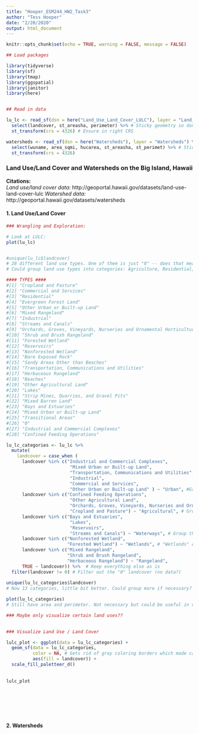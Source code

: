 ```yaml
---
title: "Hooper_ESM244_HW2_Task3"
author: "Tess Hooper"
date: "2/20/2020"
output: html_document
---
```


```r
knitr::opts_chunk$set(echo = TRUE, warning = FALSE, message = FALSE)

## Load packages

library(tidyverse)
library(sf)
library(tmap)
library(ggspatial)
library(janitor)
library(here)


## Read in data 

lu_lc <- read_sf(dsn = here("Land_Use_Land_Cover_LULC"), layer = "Land_Use_Land_Cover_LULC") %>% 
  select(landcover, st_areasha, perimeter) %>% # Sticky geometry so don't need to select that
  st_transform(crs = 4326) # Ensure in right CRS

watersheds <- read_sf(dsn = here("Watersheds"), layer = "Watersheds") %>% 
  select(wuname, area_sqmi, hucarea, st_areasha, st_perimet) %>% # Sticky geometry so don't need to select that
  st_transform(crs = 4326)

```


### **Land Use/Land Cover and Watersheds on the Big Island, Hawaii**


**Citations:**  
*Land use/land cover data:* http://geoportal.hawaii.gov/datasets/land-use-land-cover-lulc
*Watershed data:* http://geoportal.hawaii.gov/datasets/watersheds

#### 1. Land Use/Land Cover 
```r

### Wrangling and Exploration:

# Look at LULC: 
plot(lu_lc)


#unique(lu_lc$landcover) 
# 28 different land use types. One of them is just "0" -- does that mean no data available? 
# Could group land use types into categories: Agriculture, Residential, Urban, Aquatic?

#### TYPES ####
#[1] "Cropland and Pasture"                                                     
#[2] "Commercial and Services"                                                  
#[3] "Residential"                                                              
#[4] "Evergreen Forest Land"                                                    
#[5] "Other Urban or Built-up Land"                                             
#[6] "Mixed Rangeland"                                                          
#[7] "Industrial"                                                               
#[8] "Streams and Canals"                                                       
#[9] "Orchards, Groves, Vineyards, Nurseries and Ornamental Horticultural Areas"
#[10] "Shrub and Brush Rangeland"                                                
#[11] "Forested Wetland"                                                         
#[12] "Reservoirs"                                                               
#[13] "Nonforested Wetland"                                                      
#[14] "Bare Exposed Rock"                                                        
#[15] "Sandy Areas Other than Beaches"                                           
#[16] "Transportation, Communications and Utilities"                             
#[17] "Herbaceous Rangeland"                                                     
#[18] "Beaches"                                                                  
#[19] "Other Agricultural Land"                                                  
#[20] "Lakes"                                                                    
#[21] "Strip Mines, Quarries, and Gravel Pits"                                   
#[22] "Mixed Barren Land"                                                        
#[23] "Bays and Estuaries"                                                       
#[24] "Mixed Urban or Built-up Land"                                             
#[25] "Transitional Areas"                                                       
#[26] "0"                                                                        
#[27] "Industrial and Commercial Complexes"                                      
#[28] "Confined Feeding Operations"  

lu_lc_categories <- lu_lc %>% 
  mutate(
    landcover = case_when (
      landcover %in% c("Industrial and Commercial Complexes",
                        "Mixed Urban or Built-up Land",
                        "Transportation, Communications and Utilities",
                        "Industrial",
                        "Commercial and Services",
                        "Other Urban or Built-up Land" ) ~ "Urban", #Group this into a broader "Urban" category 
      landcover %in% c("Confined Feeding Operations",
                        "Other Agricultural Land",
                        "Orchards, Groves, Vineyards, Nurseries and Ornamental Horticultural Areas",
                        "Cropland and Pasture") ~ "Agricultural", # Group these into a broader "Agricultral" category
      landcover %in% c("Bays and Estuaries",
                        "Lakes",
                        "Reservoirs",
                        "Streams and Canals") ~ "Waterways", # Group these into a broader "Waterways" category
      landcover %in% c("Nonforested Wetland",
                       "Forested Wetland") ~ "Wetlands", # "Wetlands" category
      landcover %in% c("Mixed Rangeland",
                       "Shrub and Brush Rangeland",
                       "Herbaceous Rangeland") ~ "Rangeland",
      TRUE ~ landcover)) %>%  # Keep everything else as is 
  filter(landcover != 0) # Filter out the "0" landcover (no data?)
  
unique(lu_lc_categories$landcover)
# Now 13 categories, little bit better. Could group more if necessary? 

plot(lu_lc_categories)
# Still have area and perimeter. Not necessary but could be useful in visualizing the total area of each land use type. 

### Maybe only visualize certain land uses??
                        
```

```r

### Visualize Land Use / Land Cover 

lulc_plot <- ggplot(data = lu_lc_categories) +
  geom_sf(data = lu_lc_categories, 
          color = NA, # Gets rid of gray coloring borders which made categories difficult to see 
          aes(fill = landcover)) +
  scale_fill_paletteer_d()
  
  
lulc_plot








```


#### 2. Watersheds



